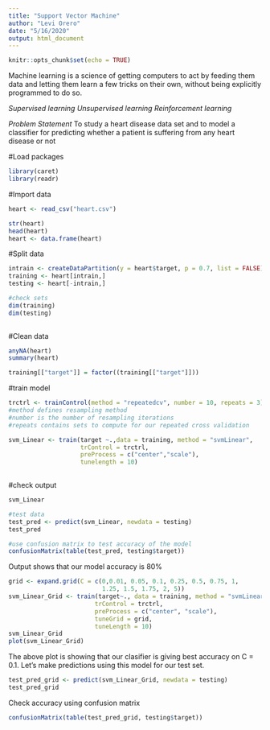 ---
title: "Support Vector Machine"
author: "Levi Orero"
date: "5/16/2020"
output: html_document
---

```{r setup, include=FALSE}
knitr::opts_chunk$set(echo = TRUE)
```

Machine learning is a science of getting computers to act by feeding them data and letting them learn a few tricks on their own, without being explicitly programmed to do so.

_Supervised learning_
_Unsupervised learning_
_Reinforcement learning_

*Problem Statement*
To study a heart disease data set and to model a classifier for predicting whether a patient is suffering from any heart disease or not

#Load packages
```{r , message=FALSE}
library(caret)
library(readr)
```
#Import data
```{r}
heart <- read_csv("heart.csv")
```

```{r}
str(heart)
head(heart)
heart <- data.frame(heart)
```

#Split data
```{r}
intrain <- createDataPartition(y = heart$target, p = 0.7, list = FALSE)
training <- heart[intrain,]
testing <- heart[-intrain,]

#check sets
dim(training)
dim(testing)
                               
```
#Clean data
```{r}
anyNA(heart)
summary(heart)
```
```{r}
training[["target"]] = factor((training[["target"]]))
```

#train model
```{r}
trctrl <- trainControl(method = "repeatedcv", number = 10, repeats = 3)
#method defines resampling method
#number is the number of resampling iterations
#repeats contains sets to compute for our repeated cross validation

svm_Linear <- train(target ~.,data = training, method = "svmLinear",
                    trControl = trctrl, 
                    preProcess = c("center","scale"),
                    tunelength = 10)
                       
```
#check output
```{r}
svm_Linear
```

```{r}
#test data
test_pred <- predict(svm_Linear, newdata = testing)
test_pred
```

```{r}
#use confusion matrix to test accuracy of the model
confusionMatrix(table(test_pred, testing$target))
```
Output shows that our model accuracy is 80%
```{r}
grid <- expand.grid(C = c(0,0.01, 0.05, 0.1, 0.25, 0.5, 0.75, 1,
                          1.25, 1.5, 1.75, 2, 5))
svm_Linear_Grid <- train(target~., data = training, method = "svmLinear",
                        trControl = trctrl,
                        preProcess = c("center", "scale"),
                        tuneGrid = grid,
                        tuneLength = 10)
svm_Linear_Grid
plot(svm_Linear_Grid)
```
The above plot is showing that our clasifier is giving best accuracy on C = 0.1. Let's make predictions using this model for our test set.
```{r}
test_pred_grid <- predict(svm_Linear_Grid, newdata = testing)
test_pred_grid
```

Check accuracy using confusion matrix
```{r}
confusionMatrix(table(test_pred_grid, testing$target))
```

